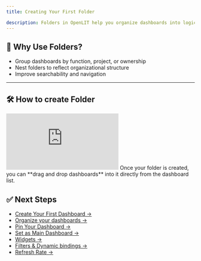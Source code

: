 ```yaml
---
title: Creating Your First Folder

description: Folders in OpenLIT help you organize dashboards into logical collections—like by team, feature, environment, or product.
---
```


## 📂 Why Use Folders?

- Group dashboards by function, project, or ownership  
- Nest folders to reflect organizational structure  
- Improve searchability and navigation  

---

## 🛠️ How to create Folder
<iframe className="w-full aspect-video" src="https://www.youtube.com/embed/bWg1FTj5-Hw" title="Creating Your First Folder in OpenLIT - Group Your Dashboards Effectively" frameborder="0" allow="accelerometer; autoplay; clipboard-write; encrypted-media; gyroscope; picture-in-picture; web-share" referrerpolicy="strict-origin-when-cross-origin" allowfullscreen></iframe>

<Tip>
Once your folder is created, you can **drag and drop dashboards** into it directly from the dashboard list.
</Tip>

## ✅ Next Steps

- [Create Your First Dashboard →](/latest/openlit/dashboards/create-your-first-dashboard)  
- [Organize your dashboards →](/latest/openlit/dashboards/organize-your-dashboards)  
- [Pin Your Dashboard →](/latest/openlit/dashboards/pin-your-dashboard)  
- [Set as Main Dashboard →](/latest/openlit/dashboards/set-as-main-dashboard)  
- [Widgets →](/latest/openlit/dashboards/widgets/overview)  
- [Filters & Dynamic bindings →](/latest/openlit/dashboards/use-filters-and-dynamic-bindings)
- [Refresh Rate →](/latest/openlit/dashboards/auto-refresh-and-time-interval)
